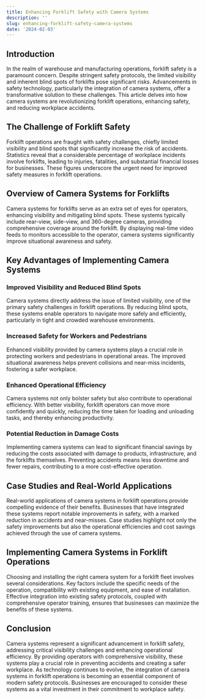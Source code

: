 ```yaml
---
title: Enhancing Forklift Safety with Camera Systems
description: ''
slug: enhancing-forklift-safety-camera-systems
date: '2024-02-03'
---
```



## Introduction

In the realm of warehouse and manufacturing operations, forklift safety is a paramount concern. Despite stringent safety protocols, the limited visibility and inherent blind spots of forklifts pose significant risks. Advancements in safety technology, particularly the integration of camera systems, offer a transformative solution to these challenges. This article delves into how camera systems are revolutionizing forklift operations, enhancing safety, and reducing workplace accidents.

## The Challenge of Forklift Safety

Forklift operations are fraught with safety challenges, chiefly limited visibility and blind spots that significantly increase the risk of accidents. Statistics reveal that a considerable percentage of workplace incidents involve forklifts, leading to injuries, fatalities, and substantial financial losses for businesses. These figures underscore the urgent need for improved safety measures in forklift operations.

## Overview of Camera Systems for Forklifts

Camera systems for forklifts serve as an extra set of eyes for operators, enhancing visibility and mitigating blind spots. These systems typically include rear-view, side-view, and 360-degree cameras, providing comprehensive coverage around the forklift. By displaying real-time video feeds to monitors accessible to the operator, camera systems significantly improve situational awareness and safety.

## Key Advantages of Implementing Camera Systems

### Improved Visibility and Reduced Blind Spots

Camera systems directly address the issue of limited visibility, one of the primary safety challenges in forklift operations. By reducing blind spots, these systems enable operators to navigate more safely and efficiently, particularly in tight and crowded warehouse environments.

### Increased Safety for Workers and Pedestrians

Enhanced visibility provided by camera systems plays a crucial role in protecting workers and pedestrians in operational areas. The improved situational awareness helps prevent collisions and near-miss incidents, fostering a safer workplace.

### Enhanced Operational Efficiency

Camera systems not only bolster safety but also contribute to operational efficiency. With better visibility, forklift operators can move more confidently and quickly, reducing the time taken for loading and unloading tasks, and thereby enhancing productivity.

### Potential Reduction in Damage Costs

Implementing camera systems can lead to significant financial savings by reducing the costs associated with damage to products, infrastructure, and the forklifts themselves. Preventing accidents means less downtime and fewer repairs, contributing to a more cost-effective operation.

## Case Studies and Real-World Applications

Real-world applications of camera systems in forklift operations provide compelling evidence of their benefits. Businesses that have integrated these systems report notable improvements in safety, with a marked reduction in accidents and near-misses. Case studies highlight not only the safety improvements but also the operational efficiencies and cost savings achieved through the use of camera systems.

## Implementing Camera Systems in Forklift Operations

Choosing and installing the right camera system for a forklift fleet involves several considerations. Key factors include the specific needs of the operation, compatibility with existing equipment, and ease of installation. Effective integration into existing safety protocols, coupled with comprehensive operator training, ensures that businesses can maximize the benefits of these systems.

## Conclusion

Camera systems represent a significant advancement in forklift safety, addressing critical visibility challenges and enhancing operational efficiency. By providing operators with comprehensive visibility, these systems play a crucial role in preventing accidents and creating a safer workplace. As technology continues to evolve, the integration of camera systems in forklift operations is becoming an essential component of modern safety protocols. Businesses are encouraged to consider these systems as a vital investment in their commitment to workplace safety.

